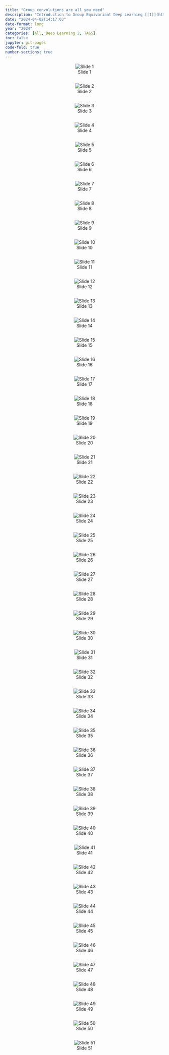```yaml
---
title: "Group convolutions are all you need"
description: "Introduction to Group Equivariant Deep Learning [[1]](https://uvagedl.github.io/)"
date: "2024-04-02T14:17:03"
date-format: long
year: "2024"
categories: [All, Deep Learning 2, TAGS]
toc: false
jupyter: git-pages
code-fold: true
number-sections: true
---
```

<center>![Slide 1](imgs/page_1.png){.w575}</center><pre></pre>



<center>![Slide 2](imgs/page_2.png){.w575}</center><pre></pre>



<center>![Slide 3](imgs/page_3.png){.w575}</center><pre></pre>



<center>![Slide 4](imgs/page_4.png){.w575}</center><pre></pre>



<center>![Slide 5](imgs/page_5.png){.w575}</center><pre></pre>



<center>![Slide 6](imgs/page_6.png){.w575}</center><pre></pre>



<center>![Slide 7](imgs/page_7.png){.w575}</center><pre></pre>



<center>![Slide 8](imgs/page_8.png){.w575}</center><pre></pre>



<center>![Slide 9](imgs/page_9.png){.w575}</center><pre></pre>



<center>![Slide 10](imgs/page_10.png){.w575}</center><pre></pre>



<center>![Slide 11](imgs/page_11.png){.w575}</center><pre></pre>



<center>![Slide 12](imgs/page_12.png){.w575}</center><pre></pre>



<center>![Slide 13](imgs/page_13.png){.w575}</center><pre></pre>



<center>![Slide 14](imgs/page_14.png){.w575}</center><pre></pre>



<center>![Slide 15](imgs/page_15.png){.w575}</center><pre></pre>



<center>![Slide 16](imgs/page_16.png){.w575}</center><pre></pre>



<center>![Slide 17](imgs/page_17.png){.w575}</center><pre></pre>



<center>![Slide 18](imgs/page_18.png){.w575}</center><pre></pre>



<center>![Slide 19](imgs/page_19.png){.w575}</center><pre></pre>



<center>![Slide 20](imgs/page_20.png){.w575}</center><pre></pre>



<center>![Slide 21](imgs/page_21.png){.w575}</center><pre></pre>



<center>![Slide 22](imgs/page_22.png){.w575}</center><pre></pre>



<center>![Slide 23](imgs/page_23.png){.w575}</center><pre></pre>



<center>![Slide 24](imgs/page_24.png){.w575}</center><pre></pre>



<center>![Slide 25](imgs/page_25.png){.w575}</center><pre></pre>



<center>![Slide 26](imgs/page_26.png){.w575}</center><pre></pre>



<center>![Slide 27](imgs/page_27.png){.w575}</center><pre></pre>



<center>![Slide 28](imgs/page_28.png){.w575}</center><pre></pre>



<center>![Slide 29](imgs/page_29.png){.w575}</center><pre></pre>



<center>![Slide 30](imgs/page_30.png){.w575}</center><pre></pre>



<center>![Slide 31](imgs/page_31.png){.w575}</center><pre></pre>



<center>![Slide 32](imgs/page_32.png){.w575}</center><pre></pre>



<center>![Slide 33](imgs/page_33.png){.w575}</center><pre></pre>



<center>![Slide 34](imgs/page_34.png){.w575}</center><pre></pre>



<center>![Slide 35](imgs/page_35.png){.w575}</center><pre></pre>



<center>![Slide 36](imgs/page_36.png){.w575}</center><pre></pre>



<center>![Slide 37](imgs/page_37.png){.w575}</center><pre></pre>



<center>![Slide 38](imgs/page_38.png){.w575}</center><pre></pre>



<center>![Slide 39](imgs/page_39.png){.w575}</center><pre></pre>



<center>![Slide 40](imgs/page_40.png){.w575}</center><pre></pre>



<center>![Slide 41](imgs/page_41.png){.w575}</center><pre></pre>



<center>![Slide 42](imgs/page_42.png){.w575}</center><pre></pre>



<center>![Slide 43](imgs/page_43.png){.w575}</center><pre></pre>



<center>![Slide 44](imgs/page_44.png){.w575}</center><pre></pre>



<center>![Slide 45](imgs/page_45.png){.w575}</center><pre></pre>



<center>![Slide 46](imgs/page_46.png){.w575}</center><pre></pre>



<center>![Slide 47](imgs/page_47.png){.w575}</center><pre></pre>



<center>![Slide 48](imgs/page_48.png){.w575}</center><pre></pre>



<center>![Slide 49](imgs/page_49.png){.w575}</center><pre></pre>



<center>![Slide 50](imgs/page_50.png){.w575}</center><pre></pre>



<center>![Slide 51](imgs/page_51.png){.w575}</center><pre></pre>

















